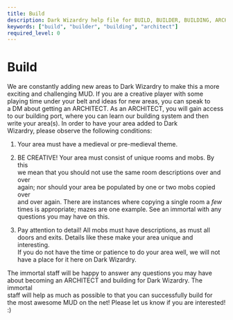```yaml
---
title: Build
description: Dark Wizardry help file for BUILD, BUILDER, BUILDING, ARCHITECT
keywords: ["build", "builder", "building", "architect"]
required_level: 0
---
```


# Build

We are constantly adding new areas to Dark Wizardry to make this a more  
exciting and challenging MUD. If you are a creative player with some  
playing time under your belt and ideas for new areas, you can speak to  
a DM about getting an ARCHITECT. As an ARCHITECT, you will gain access  
to our building port, where you can learn our building system and then  
write your area(s). In order to have your area added to Dark  
Wizardry, please observe the following conditions:  

1) Your area must have a medieval or pre-medieval theme.  

2) BE CREATIVE! Your area must consist of unique rooms and mobs. By this  
we mean that you should not use the same room descriptions over and over  
again; nor should your area be populated by one or two mobs copied over  
and over again. There are instances where copying a single room a *few*  
times is appropriate; mazes are one example. See an immortal with any  
questions you may have on this.  

3) Pay attention to detail! All mobs must have descriptions, as must all  
doors and exits. Details like these make your area unique and interesting.  
If you do not have the time or patience to do your area well, we will not  
have a place for it here on Dark Wizardry.  

The immortal staff will be happy to answer any questions you may have  
about becoming an ARCHITECT and building for Dark Wizardry. The immortal  
staff will help as much as possible to that you can successfully build for  
the most awesome MUD on the net! Please let us know if you are interested! :)